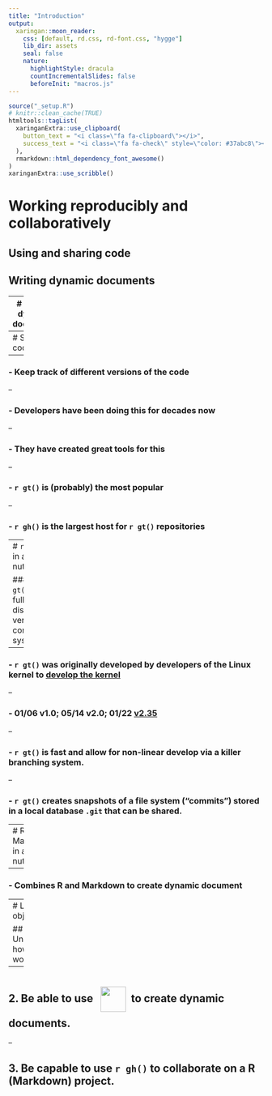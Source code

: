 ```yaml
---
title: "Introduction"
output:
  xaringan::moon_reader:
    css: [default, rd.css, rd-font.css, "hygge"]
    lib_dir: assets
    seal: false
    nature:
      highlightStyle: dracula
      countIncrementalSlides: false
      beforeInit: "macros.js"
---
```


```r
source("_setup.R")
# knitr::clean_cache(TRUE)
htmltools::tagList(
  xaringanExtra::use_clipboard(
    button_text = "<i class=\"fa fa-clipboard\"></i>",
    success_text = "<i class=\"fa fa-check\" style=\"color: #37abc8\"></i>",
  ),
  rmarkdown::html_dependency_font_awesome()
)
xaringanExtra::use_scribble()
```

# Working reproducibly and collaboratively


## Using and sharing code 

## Writing dynamic documents


---
# Writing dynamic documents



---
# Sharing code

--

### - Keep track of different versions of the code

--

### - Developers have been doing this for decades now

--

### - They have created great tools for this

--

### - `r gt()` is (probably) the most popular

--

### - `r gh()` is the largest host for `r gt()` repositories



---
# `r gt()` in a nutshell 


### - `r gt()` is a fully distributed version control system

--

### - `r gt()` was originally developed by developers of the Linux kernel to [develop the kernel](https://github.com/torvalds/linux)

--

### - 01/06 v1.0; 05/14 v2.0; 01/22 [v2.35](https://github.blog/2022-01-24-highlights-from-git-2-35/)

--

### - `r gt()` is fast and allow for non-linear develop via a killer branching system.

--

### - `r gt()` creates snapshots of a file system ("commits") stored in a local database `.git` that can be shared.


---
# R Markdown in a nutshell 

--

### - Combines R and Markdown to create dynamic document


---
# Learning objectives


## 1. Understand how `r gt()` works.

--

## 2. Be able to use [<img src="https://raw.githubusercontent.com/rstudio/rmarkdown/main/man/figures/logo.png" style="vertical-align: middle;margin:10px" width="50px"></img>](https://rmarkdown.rstudio.com/)to create dynamic documents.


--

## 3. Be capable to use `r gh()` to collaborate on a R (Markdown) project.



